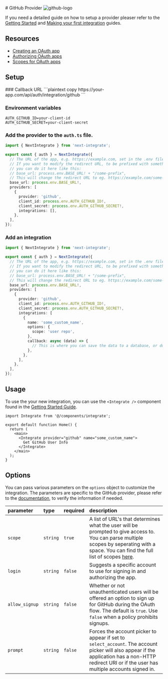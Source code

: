 
<div className="flex w-full items-center justify-between gap-4">
  # GitHub Provider
  <Image
    src="/icons/github.svg"
    alt="github-logo"
    className="dark:invert"
    width={48}
    height={48}
  />
</div>

If you need a detailed guide on how to setup a provider pleaser refer to the [Getting Started](/docs/getting-started) and [Making your first integration](/docs/making-your-first-integration) guides.

## Resources

- [Creating an OAuth app](https://docs.github.com/en/apps/oauth-apps/building-oauth-apps/creating-an-oauth-app)
- [Authorizing OAuth apps](https://docs.github.com/en/apps/oauth-apps/building-oauth-apps/authorizing-oauth-apps)
- [Scopes for OAuth apps](https://docs.github.com/en/apps/oauth-apps/building-oauth-apps/scopes-for-oauth-apps)

## Setup

<Steps>
### Callback URL
```plaintext copy
https://your-app.com/api/auth/integration/github
```

### Environment variables

```.env filename=".env.local" copy
AUTH_GITHUB_ID=your-client-id
AUTH_GITHUB_SECRET=your-client-secret
```

### Add the provider to the `auth.ts` file.

```ts filename="auth.ts" copy {11-16}
import { NextIntegrate } from 'next-integrate';

export const { auth } = NextIntegrate({
  // The URL of the app, e.g. https://example.com, set in the .env file.
  // If you want to modify the redirect URL, to be prefixed with something else,
  // you can do it here like this:
  // base_url: process.env.BASE_URL! + "/some-prefix",
  // This will change the redirect URL to eg. https://example.com/some-prefix/api/auth/integration/google
  base_url: process.env.BASE_URL!,
  providers: [
    {
      provider: 'github',
      client_id: process.env.AUTH_GITHUB_ID!,
      client_secret: process.env.AUTH_GITHUB_SECRET!,
      integrations: [],
    },
  ],
});
```

### Add an integration

```ts copy filename="auth.ts" {16-24}
import { NextIntegrate } from 'next-integrate';

export const { auth } = NextIntegrate({
  // The URL of the app, e.g. https://example.com, set in the .env file.
  // If you want to modify the redirect URL, to be prefixed with something else,
  // you can do it here like this:
  // base_url: process.env.BASE_URL! + "/some-prefix",
  // This will change the redirect URL to eg. https://example.com/some-prefix/api/auth/integration/google
  base_url: process.env.BASE_URL!,
  providers: [
    {
      provider: 'github',
      client_id: process.env.AUTH_GITHUB_ID!,
      client_secret: process.env.AUTH_GITHUB_SECRET!,
      integrations: [
        {
          name: 'some_custom_name',
          options: {
            scope: 'user repo',
          },
          callback: async (data) => {
            // This is where you can save the data to a database, or do something else with it.
          },
        },
      ],
    },
  ],
});
```

</Steps>

## Usage

To use the your new integration, you can use the `<Integrate />` component found in the [Getting Started Guide]("docs/getting-started#create-an-integrate-components").

```tsx copy {1, 6-8}
import Integrate from '@/components/integrate';

export default function Home() {
  return (
    <main>
      <Integrate provider="github" name="some_custom_name">
        Get GitHub User Info
      </Integrate>
    </main>
  );
}
```

## Options

You can pass various parameters on the `options` object to customize the integration. The parameters are specific to the GitHub provider, please refer to the [documentation](https://docs.github.com/en/apps/oauth-apps/building-oauth-apps/authorizing-oauth-apps), to verify the information if needed.

| parameter      | type     | required | description                                                                                                                                                                                                                                                                    |
| :------------- | :------- | :------- | :----------------------------------------------------------------------------------------------------------------------------------------------------------------------------------------------------------------------------------------------------------------------------- |
| `scope`        | `string` | `true`   | A list of URL's that determines what the user will be prompted to give access to. You can parse multiple scopes by seperating with a space. You can find the full list of scopes [here](https://docs.github.com/en/apps/oauth-apps/building-oauth-apps/scopes-for-oauth-apps). |
| `login`        | `string` | `false`  | Suggests a specific account to use for signing in and authorizing the app.                                                                                                                                                                                                     |
| `allow_signup` | `string` | `false`  | Whether or not unauthenticated users will be offered an option to sign up for GitHub during the OAuth flow. The default is `true`. Use `false` when a policy prohibits signups.                                                                                                |
| `prompt`       | `string` | `false`  | Forces the account picker to appear if set to `select_account`. The account picker will also appear if the application has a non-HTTP redirect URI or if the user has multiple accounts signed in.                                                                             |
